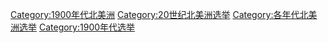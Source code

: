 [[Category:1900年代北美洲|Category:1900年代北美洲]]
[[Category:20世纪北美洲选举|Category:20世纪北美洲选举]]
[[Category:各年代北美洲选举|Category:各年代北美洲选举]]
[[Category:1900年代选举|Category:1900年代选举]]